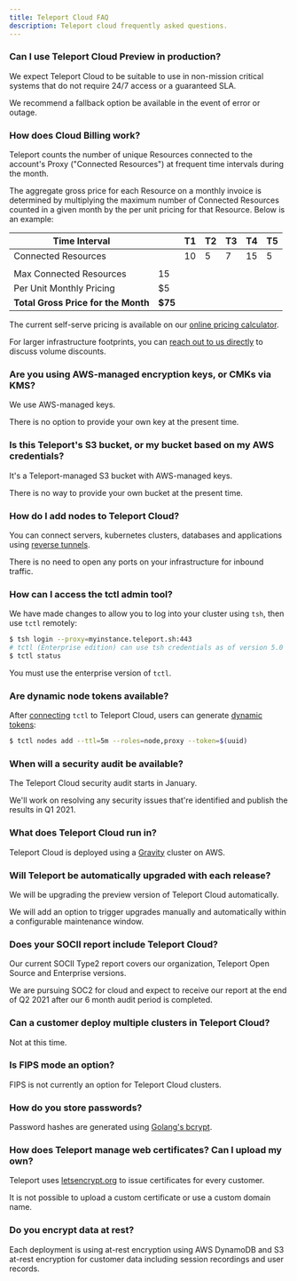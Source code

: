 ```yaml
---
title: Teleport Cloud FAQ
description: Teleport cloud frequently asked questions.
---
```


### Can I use Teleport Cloud Preview in production?

We expect Teleport Cloud to be suitable to use in non-mission critical systems
that do not require 24/7 access or a guaranteed SLA. 

We recommend a fallback option be available in the event of error or outage.

### How does Cloud Billing work?

Teleport counts the number of unique Resources connected to the account's Proxy 
("Connected Resources") at frequent time intervals during the month. 

The aggregate gross price for each Resource on a monthly invoice is 
determined by multiplying the maximum number of Connected Resources counted in 
a given month by the per unit pricing for that Resource. Below is an example:

| Time Interval                   |     | T1 | T2 | T3 | T4 | T5 |
|---------------------------------|-----|----|----|----|----|----|
| Connected Resources             |     | 10 | 5  | 7  | 15 | 5  |
|                                 |     |    |    |    |    |    |
| Max Connected Resources         | 15  |    |    |    |    |    |
| Per Unit Monthly Pricing        | $5  |    |    |    |    |    |
| **Total Gross Price for the Month** | **$75** |    |    |    |    |    |

The current self-serve pricing is available on our [online pricing calculator](https://goteleport.com/pricing).

For larger infrastructure footprints, you can [reach out to us directly](https://goteleport.com/signup/enterprise) to discuss volume discounts.

### Are you using AWS-managed encryption keys, or CMKs via KMS?

We use AWS-managed keys. 

There is no option to provide your own key at the present time.

### Is this Teleport's S3 bucket, or my bucket based on my AWS credentials?

It's a Teleport-managed S3 bucket with AWS-managed keys.

There is no way to provide your own bucket at the present time.

### How do I add nodes to Teleport Cloud?

You can connect servers, kubernetes clusters, databases and applications
using [reverse tunnels](../admin-guide.mdx#adding-a-node-located-behind-nat).

There is no need to open any ports on your infrastructure for inbound traffic.

### How can I access the tctl admin tool?

We have made changes to allow you to log into your cluster using `tsh`, then use `tctl` remotely:

```bash
$ tsh login --proxy=myinstance.teleport.sh:443
# tctl (Enterprise edition) can use tsh credentials as of version 5.0
$ tctl status
```
You must use the enterprise version of `tctl`. 
### Are dynamic node tokens available?

After [connecting](#how-can-i-access-the-tctl-admin-tool) `tctl` to Teleport Cloud, users can generate
[dynamic tokens](../admin-guide.mdx#short-lived-dynamic-tokens):

```bash
$ tctl nodes add --ttl=5m --roles=node,proxy --token=$(uuid)
```

### When will a security audit be available?

The Teleport Cloud security audit starts in January.

We'll work on resolving any security issues that're identified and
publish the results in Q1 2021.

### What does Teleport Cloud run in?

Teleport Cloud is deployed using a [Gravity](https://github.com/gravitational/gravity)
cluster on AWS.

### Will Teleport be automatically upgraded with each release?

We will be upgrading the preview version of Teleport Cloud automatically.

We will add an option to trigger upgrades manually and automatically
within a configurable maintenance window.

### Does your SOCII report include Teleport Cloud?

Our current SOCII Type2 report covers our organization, Teleport Open Source and Enterprise versions.

We are pursuing SOC2 for cloud and expect to receive our report at the end of Q2 2021
after our 6 month audit period is completed.

### Can a customer deploy multiple clusters in Teleport Cloud?

Not at this time.

### Is FIPS mode an option?

FIPS is not currently an option for Teleport Cloud clusters.

### How do you store passwords?

Password hashes are generated using
[Golang's bcrypt](https://pkg.go.dev/golang.org/x/crypto/bcrypt).

### How does Teleport manage web certificates? Can I upload my own?

Teleport uses [letsencrypt.org](https://letsencrypt.org/) to issue
certificates for every customer. 

It is not possible to upload a custom
certificate or use a custom domain name.

### Do you encrypt data at rest?

Each deployment is using at-rest encryption using AWS DynamoDB and S3 at-rest encryption
for customer data including session recordings and user records.
